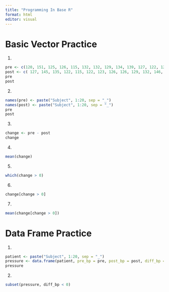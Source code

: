 ```yaml
---
title: "Programming In Base R"
format: html
editor: visual
---
```


# Basic Vector Practice

1.  

```r
pre <- c(120, 151, 125, 126, 115, 132, 132, 129, 134, 139, 127, 122, 127, 135, 133, 128, 147, 138, 140, 132)
post <- c( 127, 145, 135, 122, 115, 122, 123, 126, 126, 129, 132, 146, 120, 114, 121, 120, 128, 120, 133, 115)
pre
post
```

2.  

```r
names(pre) <- paste("Subject", 1:20, sep = "_")
names(post) <- paste("Subject", 1:20, sep = "_")
pre
post
```

3.  

```r
change <- pre - post
change
```

4.  

```r
mean(change)
```

5.

```r
which(change > 0)
```

6. 

```r
change[change > 0]
```

7. 

```r
mean(change[change > 0])
```
# Data Frame Practice

1. 

```r
patient <- paste("Subject", 1:20, sep = "_")
pressure <- data.frame(patient, pre_bp = pre, post_bp = post, diff_bp = change)
pressure
```

2. 

```r
subset(pressure, diff_bp < 0)
```
